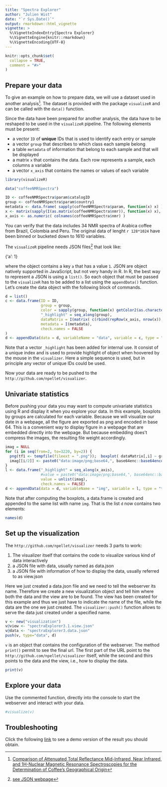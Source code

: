 ```yaml
---
title: "Spectra Explorer"
author: "Julien Wist"
date: "`r Sys.Date()`"
output: rmarkdown::html_vignette
vignette: >
  %\VignetteIndexEntry{Spectra Explorer}
  %\VignetteEngine{knitr::rmarkdown}
  %\VignetteEncoding{UTF-8}
---
```


```r
knitr::opts_chunk$set(
  collapse = TRUE,
  comment = "#>"
)
```

## Prepare your data

To give an example on how to prepare data, we will use a dataset used in another analysis^[[Comparison of Attenuated Total Reflectance Mid-Infrared, Near Infrared, and 1H-Nuclear Magnetic Resonance Spectroscopies for the Determination of Coffee’s Geographical Origin](https://www.hindawi.com/journals/ijac/2017/7210463/)]. The dataset is provided with the package `visualizeR` and can be called with the `data()` function. 

Since the data have been prepared for another analysis, the data have to be reshaped to be used in the `visualizeR` pipeline. The following elements must be present:

* a vector `ID` of **unique** IDs that is used to identify each entry or sample
* a vector `group` that describes to which class each sample belong
* a table `metadata` of information that belong to each sample and that will be displayed 
* a matrix `x` that contains the data. Each row represents a sample, each columns a variable
* a vector `x_axis` that contains the names or values of each variable

```r
library(visualizeR)

data("coffeeNMRSpectra")

ID <- coffeeNMRSpectra$param$catalogID
group <- coffeeNMRSpectra$param$country1
metadata <- data.frame( sapply(coffeeNMRSpectra$param, function(x) x) )
x <- matrix(sapply(I(as.matrix(coffeeNMRSpectra$nmr)), function(x) x), 34, 1610)
x_axis <- as.numeric( colnames(coffeeNMRSpectra$nmr) )
```

You can verify that the data includes 34 NMR spectra of Arabica coffee from Brazil, Colombia and Peru. The original data of lenght `r 128*1024` have been binned or bucketed down to 1610 variables.

The `visualizeR` pipeline needs JSON files^[[see JSON webpage](http://www.json.org/)] that look like:

  {'a': 1}
  
where the object contains a key `a` that has a value `1`. JSON are object natively supported in JavaScript, but not very handy in R. In R, the best way to represent a JSON is using a `list()`. So each object that must be passed to the `visualizeR` has to be added to a list using the `appendData()` function. Let's create the data object with the following block of commands. 

```r
d = list()
c <- data.frame(ID = ID,
                group = group,
                color = sapply(group, function(x) getColor2(as.character(x))),
                "_highlight" = seq_along(group),
                dataMatrix = I(matrix( c(rbind(repRow(x_axis, nrow(x)), x)), nrow(x), ncol(x)*2)),
                metadata = I(metadata),
                check.names = FALSE
)
d <- appendData(data = d, variableName = "data", variable = c, type = "table")
```

Note that a vector `_highlight` has been added for internal use. It consist of a unique index and is used to provide highlight of object when hoovered by the mouse in the `visualizer`. Here a simple sequence is used, but in principle any vector of unique IDs could be used. 

Now your data are ready to be pushed to the `http://github.com/npellet/visualizer`.

## Univariate statistics

Before pushing your data you may want to compute univariate statistics using R and display it when you explore your data. In this example, boxplots by groups are calculated for each variable. Because we will visualize our date in a webpage, all the figure are exported as png and encoded in base 64. This is a convenient way to display figure in a webpage that are embedded directly into the webpage. But because embedding does't compress the images, the resulting file weight accordingly.

```r
imag = NULL
for (i in seq(from=2, to=3220, by=2)) {
  png(tf1 <- tempfile(fileext = ".png"));  boxplot( dataMatrix[,i] ~ group, data = c); dev.off()
  imag[[i/2]] <- paste0("data:image/png;base64,", base64enc::base64encode(tf1))#base64enc::base64encode(tf1)
}
l <- data.frame("_highlight" = seq_along(x_axis),
                #value = paste0("data:image/png;base64,", base64enc::base64encode(tf1)),
                value = unlist(imag),
                check.names = FALSE)
d <- appendData(data = d, variableName = "img", variable = l, type = "table")
```

Note that after computing the boxplots, a data.frame is created and appended to the same list with name `img`. That is the list `d` now contains two elements:

```r
names(d)
```

## Set up the visualization

The `http://github.com/npellet/visualizer` needs 3 parts to work:

 1. The visualizer itself that contains the code to visualize various kind of data interactively
 2. a JSON file with data, usually named as data.json
 3. a JSON file with information of how to display the data, usually referred to as view.json
 
Here we just created a data.json file and we need to tell the webserver its name. Therefore we create a new visualization object and tell him where both the data and the view are to be found. The view has been created for this example and thus we just have to indicate the name of the file, while the data are the one we just created. The `visualizer::push()` function allows to serve the data just created under a specified name. 

```r
v <- new("visualization")
v@view <- "spectraExplorer3.1.view.json"
v@data <- "spectraExplorer3.data.json"
push(v, type="data", d)
```

`v` is an object that contains the configuration of the webserver. The method `print()` permit to see the final url. The first part of the URL point to the `http://github.com/npellet/visualizer` itself, while the second and thirs points to the data and the view, i.e., how to display the data.

```r
print(v)
```

## Explore your data

Use the commented function, directly into the console to start the webserver and interact with your data.

```r
#visualize(v)
```

## Troubleshooting

Click the following [link](https://my.cheminfo.org/?viewURL=https://gist.githubusercontent.com/jwist/226596ad9ed6b25b790a61870fb76f33/raw/spectraExplorer3.1.view.json&dataURL=https://gist.githubusercontent.com/jwist/aacb0b820c823f38863b9fd3d065c839/raw/spectraExplorer3.data.json) to see a demo version of the result you should obtain.

